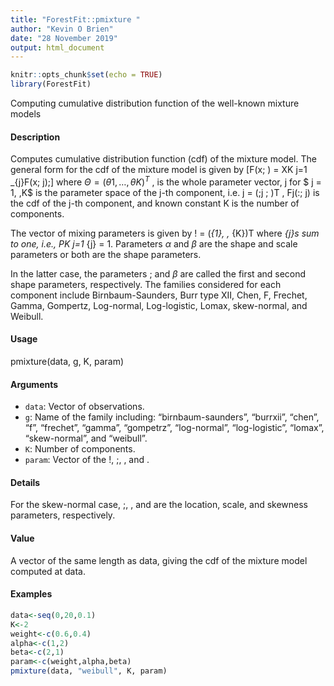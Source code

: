 ---
title: "ForestFit::pmixture "
author: "Kevin O Brien"
date: "28 November 2019"
output: html_document
---

```{r setup, include=FALSE}
knitr::opts_chunk$set(echo = TRUE)
library(ForestFit)
```


Computing cumulative distribution function of the well-known mixture
models

#### Description

Computes cumulative distribution function (cdf) of the mixture model. The general form for the cdf
of the mixture model is given by
\[F(x; \Theta ) =
XK
j=1
\omega_{j}F(x; \theta j);\]
where $\Theta  = (\theta 1, \ldots, \theta K)^T$ , is the whole parameter vector, \theta j for $ j = 1, \ldots,K$ is the parameter
space of the j-th component, i.e. \theta j = (\alpha\;j ; \betaj)T , Fj(:; \theta j) is the cdf of the j-th component,
and known constant K is the number of components. 

The vector of mixing parameters is given
by ! = (\omega_{1}, \ldots, \omega_{K})T where \omega_{j}s sum to one, i.e.,
PK
j=1 \omega_{j} = 1. Parameters $\alpha$ and $\beta$ are the
shape and scale parameters or both are the shape parameters. 

In the latter case, the parameters \alpha\;
and $\beta$ are called the first and second shape parameters, respectively. The families considered for
each component include Birnbaum-Saunders, Burr type XII, Chen, F, Frechet, Gamma, Gompertz,
Log-normal, Log-logistic, Lomax, skew-normal, and Weibull.

#### Usage

pmixture(data, g, K, param)

#### Arguments

* ``data``:   Vector of observations.
* ``g``:  Name of the family including: "birnbaum-saunders", "burrxii", "chen", "f", "frechet", "gamma", "gompetrz", "log-normal", "log-logistic", "lomax",
"skew-normal", and "weibull".
* `` K``:    Number of components.
* `` param ``:    Vector of the !, \alpha\;, \beta, and \lambda .

#### Details

For the skew-normal case, \alpha\;, \beta, and \lambda  are the location, scale, and skewness parameters, respectively.

#### Value

A vector of the same length as data, giving the cdf of the mixture model computed at data.

#### Examples

```{r}
data<-seq(0,20,0.1)
K<-2
weight<-c(0.6,0.4)
alpha<-c(1,2)
beta<-c(2,1)
param<-c(weight,alpha,beta)
pmixture(data, "weibull", K, param)
```
